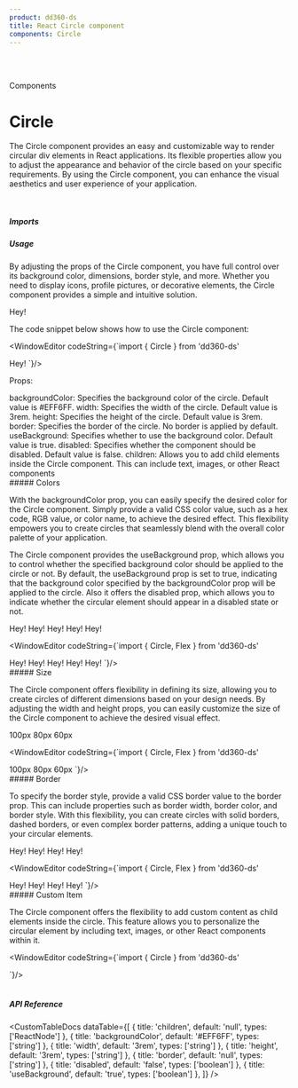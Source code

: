 ```yaml
---
product: dd360-ds
title: React Circle component
components: Circle
---
```


<br id='top' />
<br />

<Label>Components</Label>

# <span name="floating-nav">Circle</span>

The Circle component provides an easy and customizable way to render circular div elements in React applications. 
Its flexible properties allow you to adjust the appearance and behavior of the circle based on your specific 
requirements. By using the Circle component, you can enhance the visual aesthetics and user experience of your application.

<br />

##### <span name="floating-nav">Imports</span>

<WindowEditor codeString="import { Circle } from 'dd360-ds'" />
<WindowEditor codeString="import Circle from 'dd360-ds/Circle'" />

##### <span name="floating-nav">Usage</span>

By adjusting the props of the Circle component, you have full control over its background color, dimensions, 
border style, and more. Whether you need to display icons, profile pictures, or decorative elements, the Circle 
component provides a simple and intuitive solution. 

<Playground>
    <Circle>Hey!</Circle>
</Playground>

The code snippet below shows how to use the Circle component:

<WindowEditor
    codeString={`import { Circle } from 'dd360-ds'

<Circle>Hey!</Circle>
`}/>

Props:

<CustomTheme>
  <List>
    <List.Item>backgroundColor: Specifies the background color of the circle. Default value is #EFF6FF.</List.Item>
    <List.Item>width: Specifies the width of the circle. Default value is 3rem.</List.Item>
    <List.Item>height: Specifies the height of the circle. Default value is 3rem.</List.Item>
    <List.Item>border: Specifies the border of the circle. No border is applied by default.</List.Item>
    <List.Item>useBackground: Specifies whether to use the background color. Default value is true.</List.Item>
    <List.Item>disabled: Specifies whether the component should be disabled. Default value is false.</List.Item>
    <List.Item>children: Allows you to add child elements inside the Circle component. This can include text, images, or other React components</List.Item>
  </List>
</CustomTheme>

<br />
##### <span name="floating-nav">Colors</span>

With the backgroundColor prop, you can easily specify the desired color for the Circle component. Simply provide a valid CSS 
color value, such as a hex code, RGB value, or color name, to achieve the desired effect. This flexibility empowers you to 
create circles that seamlessly blend with the overall color palette of your application.

The Circle component provides the useBackground prop, which allows you to control whether the specified background color should 
be applied to the circle or not. By default, the useBackground prop is set to true, indicating that the background color specified 
by the backgroundColor prop will be applied to the circle. Also it offers the disabled prop, which allows you to indicate whether 
the circular element should appear in a disabled state or not.

<Playground>
    <Flex alignItems='center' gap='8'>
      <Circle backgroundColor='#f0ed7e'>Hey!</Circle>
      <Circle backgroundColor='#7df0e4'>Hey!</Circle>
      <Circle backgroundColor='#61d934'>Hey!</Circle>
      <Circle backgroundColor='#ff7d40'>Hey!</Circle>
      <Circle backgroundColor='#ff7d40' useBackground={false}>Hey!</Circle>
    </Flex>
</Playground>

<WindowEditor
    codeString={`import { Circle, Flex } from 'dd360-ds'

<Flex alignItems='center' gap='8'>
  <Circle backgroundColor='#f0ed7e'>Hey!</Circle>
  <Circle backgroundColor='#7df0e4'>Hey!</Circle>
  <Circle backgroundColor='#61d934'>Hey!</Circle>
  <Circle backgroundColor='#ff7d40'>Hey!</Circle>
  <Circle backgroundColor='#ff7d40' useBackground={false}>Hey!</Circle>
</Flex>
`}/>

<br />
##### <span name="floating-nav">Size</span>

The Circle component offers flexibility in defining its size, allowing you to create circles of different dimensions based 
on your design needs. By adjusting the width and height props, you can easily customize the size of the Circle component to 
achieve the desired visual effect.

<Playground>
    <Flex alignItems='center' gap='8'>
      <Circle backgroundColor='#7df0e4' width='100px' height='100px'>100px</Circle>
      <Circle backgroundColor='#61d934' width='80px' height='80px'>80px</Circle>
      <Circle backgroundColor='#f0ed7e' width='60px' height='60px'>60px</Circle>
    </Flex>
</Playground>

<WindowEditor
    codeString={`import { Circle, Flex } from 'dd360-ds'

<Flex alignItems='center' gap='8'>
  <Circle backgroundColor='#7df0e4' width='100px' height='100px'>100px</Circle>
  <Circle backgroundColor='#61d934' width='80px' height='80px'>80px</Circle>
  <Circle backgroundColor='#f0ed7e' width='60px' height='60px'>60px</Circle>
</Flex>
`}/>

<br />
##### <span name="floating-nav">Border</span>

To specify the border style, provide a valid CSS border value to the border prop. This can include properties 
such as border width, border color, and border style. With this flexibility, you can create circles with solid 
borders, dashed borders, or even complex border patterns, adding a unique touch to your circular elements.

<Playground>
    <Flex alignItems='center' gap='8'>
      <Circle backgroundColor='#7df0e4' border='3px solid #aa1213'>Hey!</Circle>
      <Circle backgroundColor='#61d934' border='2px dotted #ff7d40'>Hey!</Circle>
      <Circle backgroundColor='#f0ed7e' border='1px dashed #b2b1e8'>Hey!</Circle>
      <Circle backgroundColor='#ff7d40' border='1px solid #000'>Hey!</Circle>
    </Flex>
</Playground>

<WindowEditor
    codeString={`import { Circle, Flex } from 'dd360-ds'

<Flex alignItems='center' gap='8'>
  <Circle backgroundColor='#7df0e4' border='3px solid #aa1213'>Hey!</Circle>
  <Circle backgroundColor='#61d934' border='2px dotted #ff7d40'>Hey!</Circle>
  <Circle backgroundColor='#f0ed7e' border='1px dashed #b2b1e8'>Hey!</Circle>
  <Circle backgroundColor='#ff7d40' border='1px solid #000'>Hey!</Circle>
</Flex>
`}/>

<br />
##### <span name="floating-nav">Custom Item</span>

The Circle component offers the flexibility to add custom content as child elements inside the circle. This 
feature allows you to personalize the circular element by including text, images, or other React components 
within it.

<Playground>
    <Circle backgroundColor='#ede4e3'>
      <DynamicHeroIcon icon='PaperAirplaneIcon' className='w-5 h-5 text-blue-500' />
    </Circle>
</Playground>

<WindowEditor
    codeString={`import { Circle } from 'dd360-ds'

<Circle backgroundColor='#ede4e3'>
  <DynamicHeroIcon icon='PaperAirplaneIcon' className='w-5 h-5 text-blue-500' />
</Circle>
`}/>

<br />
<br />

##### <span name="floating-nav">API Reference</span>

<CustomTableDocs
    dataTable={[
        { title: 'children', default: 'null', types: ['ReactNode'] },
        { title: 'backgroundColor', default: '#EFF6FF', types: ['string'] },
        { title: 'width', default: '3rem', types: ['string'] },
        { title: 'height', default: '3rem', types: ['string'] },
        { title: 'border', default: 'null', types: ['string'] },
        { title: 'disabled', default: 'false', types: ['boolean'] },
        { title: 'useBackground', default: 'true', types: ['boolean'] },
    ]}
/>

<AlertReactKnowledge />

<BackAndForwardController />
